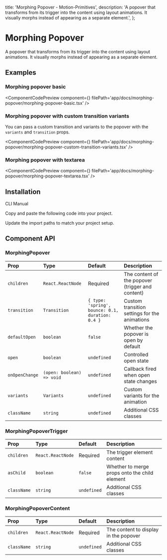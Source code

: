   title: 'Morphing Popover - Motion-Primitives',
  description:
    'A popover that transforms from its trigger into the content using layout animations. It visually morphs instead of appearing as a separate element.',
};


# Morphing Popover

A popover that transforms from its trigger into the content using layout animations. It visually morphs instead of appearing as a separate element.

## Examples

### Morphing popover basic

<ComponentCodePreview
  component={<MorphingPopoverBasic />}
  filePath='app/docs/morphing-popover/morphing-popover-basic.tsx'
/>

### Morphing popover with custom transition variants

You can pass a custom transition and variants to the popover with the `variants` and `transition` props.

<ComponentCodePreview
  component={<MorphingPopoverCustomTransitionVariants />}
  filePath='app/docs/morphing-popover/morphing-popover-custom-transition-variants.tsx'
/>

### Morphing popover with textarea

<ComponentCodePreview
  component={<MorphingPopoverTextarea />}
  filePath='app/docs/morphing-popover/morphing-popover-textarea.tsx'
/>

## Installation

<Tabs defaultValue="cli">

<TabsList>
  <TabsTrigger value='cli'>CLI</TabsTrigger>
  <TabsTrigger value='manual'>Manual</TabsTrigger>
</TabsList>

<TabsContent value="cli">

<InstallationCli value='morphing-popover' />

</TabsContent>

<TabsContent value="manual">

<Steps>

<Step>Copy and paste the following code into your project.</Step>

<CodeBlock filePath='components/core/morphing-popover.tsx' />

<Step>Update the import paths to match your project setup.</Step>

</Steps>

</TabsContent>

</Tabs>

## Component API

### MorphingPopover

| Prop           | Type                      | Default                                          | Description                                      |
| :------------- | :------------------------ | :----------------------------------------------- | :----------------------------------------------- |
| `children`     | `React.ReactNode`         | Required                                         | The content of the popover (trigger and content) |
| `transition`   | `Transition`              | `{ type: 'spring', bounce: 0.1, duration: 0.4 }` | Custom transition settings for the animations    |
| `defaultOpen`  | `boolean`                 | `false`                                          | Whether the popover is open by default           |
| `open`         | `boolean`                 | `undefined`                                      | Controlled open state                            |
| `onOpenChange` | `(open: boolean) => void` | `undefined`                                      | Callback fired when open state changes           |
| `variants`     | `Variants`                | `undefined`                                      | Custom variants for the animation                |
| `className`    | `string`                  | `undefined`                                      | Additional CSS classes                           |

### MorphingPopoverTrigger

| Prop        | Type              | Default     | Description                                   |
| :---------- | :---------------- | :---------- | :-------------------------------------------- |
| `children`  | `React.ReactNode` | Required    | The trigger element content                   |
| `asChild`   | `boolean`         | `false`     | Whether to merge props onto the child element |
| `className` | `string`          | `undefined` | Additional CSS classes                        |

### MorphingPopoverContent

| Prop        | Type              | Default     | Description                           |
| :---------- | :---------------- | :---------- | :------------------------------------ |
| `children`  | `React.ReactNode` | Required    | The content to display in the popover |
| `className` | `string`          | `undefined` | Additional CSS classes                |

